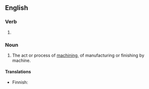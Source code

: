 ==English==

===Verb===
{{head|en|verb form}}

# {{present participle of|en|machine|nocat=1}}

===Noun===
{{en-noun}}

# The act or process of [[machine|machining]], of manufacturing or finishing by machine.

====Translations====
{{trans-top|act or process}}
* Finnish: {{t+|fi|koneistus}}
{{trans-mid}}
{{trans-bottom}}